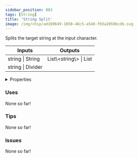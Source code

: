 ```yaml
---
sidebar_position: 883
tags: [String]
title: 'String Split'
image: /img/chip/ad169649-1050-48c5-a540-f03a2059bcdb.svg
---
```


Splits the target string at the input character.



<IChip uuid="ad169649-1050-48c5-a540-f03a2059bcdb"/>

<table><thead><tr><th>Inputs</th><th>Outputs</th></tr></thead><tbody><tr><td>string | String</td><td>List\&lt;string\&gt; | List</td></tr><tr><td>string | Divider</td><td /></tr></tbody></table>

<details>
  <summary>Properties</summary>
  <div>
    <div>
    <table>
      <tbody>
        <tr>
          <td>Is beta required?</td>
          <td>No</td>
        </tr>
        <tr>
          <td>Is chip a trolling risk?</td>
          <td>No</td>
        </tr>
        <tr>
          <td>Is chip a role assignment risk?</td>
          <td>No</td>
        </tr>
        <tr>
          <td>Chip UUID</td>
          <td>ad169649-1050-48c5-a540-f03a2059bcdb</td>
        </tr>
        <tr>
          <td>Room availability</td>
          <td>Available everywhere</td>
        </tr>
      </tbody>
    </table>
    </div>
  </div>
</details>

### Uses

None so far!

### Tips

None so far!

### Issues

None so far!